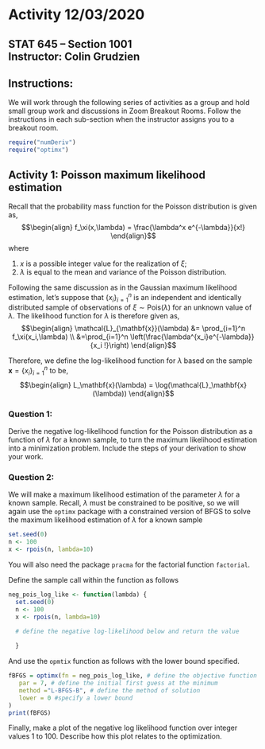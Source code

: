 # Activity 12/03/2020

## STAT 645 -- Section 1001 <br> Instructor: Colin Grudzien<br>

## Instructions:
We will work through the following series of activities as a group and hold small group work and discussions in Zoom Breakout Rooms.  Follow the instructions in each sub-section when the instructor assigns you to a breakout room.



```r
require("numDeriv")
require("optimx")
```


## Activity 1: Poisson maximum likelihood estimation

Recall that the probability mass function for the Poisson distribution is given as,
$$\begin{align}
f_\xi(x,\lambda) = \frac{\lambda^x e^{-\lambda}}{x!}
\end{align}$$
where 

  1. $x$ is a possible integer value for the realization of $\xi$;
  2. $\lambda$ is equal to the mean and variance of the Poisson distribution.
  
Following the same discussion as in the Gaussian maximum likelihood estimation, let's suppose that $\{x_i\}_{i=1}^n$ is an independent and identically distributed sample of observations of $\xi\sim \mathrm{Pois}(\lambda)$ for an unknown value of $\lambda$.  The likelihood function for $\lambda$ is therefore given as,
$$\begin{align}
\mathcal{L}_{\mathbf{x}}(\lambda) &= \prod_{i=1}^n f_\xi(x_i,\lambda) \\
&=\prod_{i=1}^n \left(\frac{\lambda^{x_i}e^{-\lambda}}{x_i !}\right)
\end{align}$$

Therefore, we define the log-likelihood function for $\lambda$ based on the sample $\mathbf{x} = \{x_i\}_{i=1}^n$ to be,
$$\begin{align}
L_\mathbf{x}(\lambda) = \log(\mathcal{L}_\mathbf{x}(\lambda))
\end{align}$$

### Question 1:
Derive the negative log-likelihood function for the Poisson distribution as a function of $\lambda$ for a known sample, to turn the maximum likelihood estimation into a minimization problem.  Include the steps of your derivation to show your work.



### Question 2:

We will make a maximum likelihood estimation of the parameter $\lambda$ for a known sample.
Recall, $\lambda$ must be constrained to be positive, so we will again use the `optimx` package with a constrained version of BFGS to solve the maximum likelihood estimation of $\lambda$ for a known sample 
```r
set.seed(0)
n <- 100
x <- rpois(n, lambda=10)
```
You will also need the package `pracma` for the factorial function `factorial`.

Define the sample call within the function as follows
```r
neg_pois_log_like <- function(lambda) {
  set.seed(0)
  n <- 100
  x <- rpois(n, lambda=10)

  # define the negative log-likelihood below and return the value
  
  }
```
And use the  `opmtix` function as follows with the lower bound specified.
```r
fBFGS = optimx(fn = neg_pois_log_like, # define the objective function
   par = 7, # define the initial first guess at the minimum
   method ="L-BFGS-B", # define the method of solution
   lower = 0 #specify a lower bound
)
print(fBFGS)
```

Finally, make a plot of the negative log likelihood function over integer values 1 to 100.  Describe how this plot relates to the optimization.
